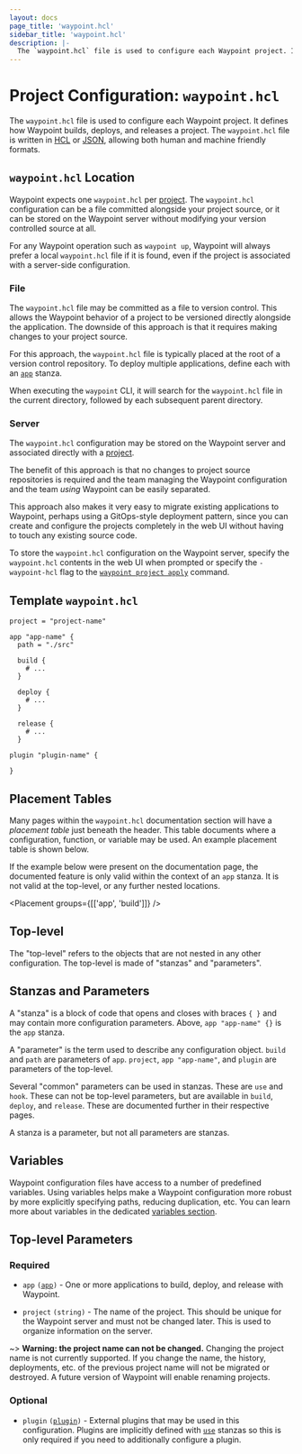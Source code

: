 ```yaml
---
layout: docs
page_title: 'waypoint.hcl'
sidebar_title: 'waypoint.hcl'
description: |-
  The `waypoint.hcl` file is used to configure each Waypoint project. It defines how Waypoint builds, deploys, and releases a project.
---
```


# Project Configuration: `waypoint.hcl`

The `waypoint.hcl` file is used to configure each Waypoint project. It defines
how Waypoint builds, deploys, and releases a project. The `waypoint.hcl` file is
written in [HCL](/docs/waypoint-hcl/syntax) or [JSON](/docs/waypoint-hcl/syntax/json),
allowing both human and machine friendly formats.

## `waypoint.hcl` Location

Waypoint expects one `waypoint.hcl` per [project](/docs/projects).
The `waypoint.hcl` configuration can be a file committed alongside your
project source, or it can be stored on the Waypoint server without modifying
your version controlled source at all.

For any Waypoint operation such as `waypoint up`, Waypoint will always prefer
a local `waypoint.hcl` file if it is found, even if the project is associated
with a server-side configuration.

### File

The `waypoint.hcl` file may be committed as a file
to version control. This allows the Waypoint behavior of a project to be
versioned directly alongside the application. The downside of this approach
is that it requires making changes to your project source.

For this approach, the `waypoint.hcl` file is typically placed at the root
of a version control repository. To deploy multiple applications, define each
with an [`app`][app] stanza.

When executing the `waypoint` CLI, it will search for the `waypoint.hcl` file
in the current directory, followed by each subsequent parent directory.

### Server

The `waypoint.hcl` configuration may be stored on the Waypoint server
and associated directly with a [project](/docs/projects).

The benefit of this approach is that no changes to project source repositories
is required and the team managing the Waypoint configuration and the team
_using_ Waypoint can be easily separated.

This approach also makes it very easy to migrate existing applications to
Waypoint, perhaps using a GitOps-style deployment pattern, since you can
create and configure the projects completely in the web UI without having
to touch any existing source code.

To store the `waypoint.hcl` configuration on the Waypoint server, specify
the `waypoint.hcl` contents in the web UI when prompted or specify the
`-waypoint-hcl` flag to the [`waypoint project apply`](/commands/project-apply)
command.

## Template `waypoint.hcl`

```hcl
project = "project-name"

app "app-name" {
  path = "./src"

  build {
    # ...
  }

  deploy {
    # ...
  }

  release {
    # ...
  }

plugin "plugin-name" {

}
```

## Placement Tables

Many pages within the `waypoint.hcl` documentation section will have
a _placement table_ just beneath the header. This table documents where
a configuration, function, or variable may be used. An example placement
table is shown below.

If the example below were present on the documentation page, the documented
feature is only valid within the context of an `app` stanza. It is not valid
at the top-level, or any further nested locations.

<Placement groups={[['app', 'build']]} />

## Top-level

The "top-level" refers to the objects that are not nested in any other
configuration. The top-level is made of "stanzas" and "parameters".

## Stanzas and Parameters

A "stanza" is a block of code that opens and closes with braces `{ }`
and may contain more configuration parameters. Above, `app "app-name" {}` is
the `app` stanza.

A "parameter" is the term used to describe any configuration object. `build`
and `path` are parameters of `app`. `project`, `app "app-name"`, and `plugin`
are parameters of the top-level.

Several "common" parameters can be used in stanzas. These are `use` and `hook`.
These can not be top-level parameters, but are available in `build`, `deploy`,
and `release`. These are documented further in their respective pages.

A stanza is a parameter, but not all parameters are stanzas.

## Variables

Waypoint configuration files have access to a number of predefined variables.
Using variables helps make a Waypoint configuration more robust by more
explicitly specifying paths, reducing duplication, etc. You can learn more about
variables in the dedicated [variables section](/docs/waypoint-hcl/variables).

## Top-level Parameters

### Required

- `app` <code>([app][app])</code> - One or more applications to build, deploy,
  and release with Waypoint.

- `project` `(string)` - The name of the project. This should be unique
  for the Waypoint server and must not be changed later. This is used to
  organize information on the server.

~> **Warning: the project name can not be changed.** Changing the project
name is not currently supported. If you change the name, the history,
deployments, etc. of the previous project name will not be migrated or destroyed.
A future version of Waypoint will enable renaming projects.

### Optional

- `plugin` <code>([plugin][plugin])</code> - External plugins that may be
  used in this configuration. Plugins are implicitly defined with
  [`use`](/docs/waypoint-hcl/use) stanzas so this is only required if you
  need to additionally configure a plugin.

[app]: /docs/waypoint-hcl/app 'App Stanza'
[plugin]: /docs/waypoint-hcl/plugin 'Plugin Stanza'
